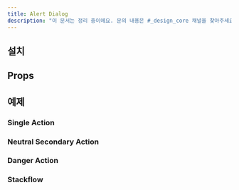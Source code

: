 ```yaml
---
title: Alert Dialog
description: "이 문서는 정리 중이에요. 문의 내용은 #_design_core 채널을 찾아주세요."
---
```


<ComponentExample name="alert-dialog-preview" />

## 설치

<Installation name="alert-dialog" />

## Props

<ReactTypeTable
  path="./registry/ui/alert-dialog.tsx"
  name="AlertDialogRootProps"
/>

## 예제

### Single Action

<ComponentExample name="alert-dialog-single" />

### Neutral Secondary Action

<ComponentExample name="alert-dialog-neutral" />

### Danger Action

<ComponentExample name="alert-dialog-danger" />

### Stackflow

<StackflowExample name="alert-dialog-stackflow" />

